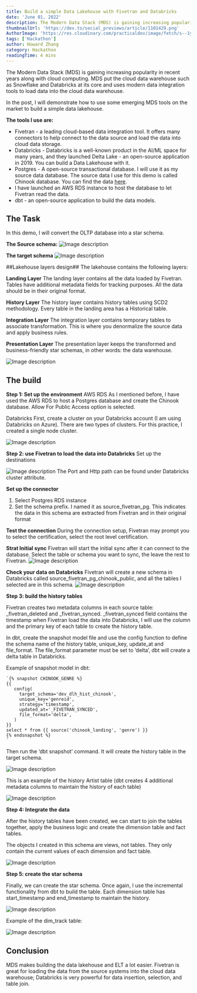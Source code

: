 ```yaml
---
title: Build a simple Data Lakehouse with Fivetran and Databricks
date: 'June 01, 2022'
description: The Modern Data Stack (MDS) is gaining increasing popularity in recent years along with cloud...
thumbnailUrl: 'https://dev.to/social_previews/article/1101429.png'
AuthorImage: 'https://res.cloudinary.com/practicaldev/image/fetch/s--1yqO4Vk1--/c_fill,f_auto,fl_progressive,h_640,q_auto,w_640/https://dev-to-uploads.s3.amazonaws.com/uploads/user/profile_image/870761/dc2be687-a7c6-47cf-ae90-af0e4b2402d6.png'
tags: ['Hackathon']
author: Howard Zhang
category: Hackathon
readingTime: 4 mins
---
```


The Modern Data Stack (MDS) is gaining increasing popularity in recent years along with cloud computing. MDS put the cloud data warehouse such as Snowflake and Databricks at its core and uses modern data integration tools to load data into the cloud data warehouse.

In the post, I will demonstrate how to use some emerging MDS tools on the market to build a simple data lakehouse. 

**The tools I use are:**

- Fivetran - a leading cloud-based data integration tool. It offers many connectors to help connect to the data source and load the data into cloud data storage. 
- Databricks - Databricks is a well-known product in the AI/ML space for many years, and they launched Delta Lake - an open-source application in 2019. You can build a Data Lakehouse with it. 
- Postgres - A open-source transactional database. I will use it as my source data database. The source data I use for this demo is called Chinook database. You can find the data [here](https://github.com/lerocha/chinook-database).
- I have launched an AWS RDS instance to host the database to let Fivetran read the data. 
- dbt - an open-source application to build the data models.

## The Task 
In this demo, I will convert the OLTP database into a star schema. 

**The Source schema:**
![Image description](https://dev-to-uploads.s3.amazonaws.com/uploads/articles/zpe4bwa5af3kxgtn2u5t.png)

**The target schema**
![Image description](https://dev-to-uploads.s3.amazonaws.com/uploads/articles/omr2420wnf92j1h9hm69.png)

##Lakehouse layers design##
The lakehouse contains the following layers:

**Landing Layer**
The landing layer contains all the data loaded by Fivetran. Tables have additional metadata fields for tracking purposes. All the data should be in their original format. 

**History Layer**
The history layer contains history tables using SCD2 methodology. Every table in the landing area has a Historical table. 

**Integration Layer**
The integration layer contains temporary tables to associate transformation. This is where you denormalize the source data and apply business rules.

**Presentation Layer**
The presentation layer keeps the transformed and business-friendly star schemas, in other words: the data warehouse. 

![Image description](https://dev-to-uploads.s3.amazonaws.com/uploads/articles/61eof67qf94kwjisosm7.png)


## The build
 
**Step 1: Set up the environment** 
AWS RDS
As I mentioned before, I have used the AWS RDS to host a Postgres database and create the Chinook database. Allow For Public Access option is selected. 

Databricks
First, create a cluster on your Databricks account (I am using Databricks on Azure). There are two types of clusters. For this practice, I created a single node cluster. 

![Image description](https://dev-to-uploads.s3.amazonaws.com/uploads/articles/77x3a0q726aw7y8vpvq1.png)

**Step 2: use Fivetran to load the data into Databricks** 
Set up the destinations

![Image description](https://dev-to-uploads.s3.amazonaws.com/uploads/articles/b8zirolalzsfcnv3vrhp.png)
The Port and Http path can be found under Databricks cluster attribute. 

**Set up the connector** 

1. Select Postgres RDS instance 
2. Set the schema prefix. I named it as source_fivetran_pg. This indicates the data in this schema are extracted from Fivetran and in their original format

**Test the connection** 
During the connection setup, Fivetran may prompt you to select the certification, select the root level certification. 

**Strat Initial sync** 
Fivetran will start the initial sync after it can connect to the database. Select the table or schema you want to sync, the leave the rest to Fivetran.
![Image description](https://dev-to-uploads.s3.amazonaws.com/uploads/articles/faqkfq836bt6xofeaeqe.png)

**Check your data on Databricks** 
Fivetran will create a new schema in Databricks called source_fivetran_pg_chinook_public, and all the tables I selected are in this schema. 
![Image description](https://dev-to-uploads.s3.amazonaws.com/uploads/articles/idn17cboz4174y63fn0r.png)

**Step 3: build the history tables**
 
Fivetran creates two metadata columns in each source table: _fivetran_deleted and _fivetran_synced. 
_fivetran_synced field contains the timestamp when Fivetran load the data into Databricks, I will use the column and the primary key of each table to create the history table. 

In dbt, create the snapshot model file and use the config function to define the schema name of the history table, unique_key, update_at and file_format. The file_format parameter must be set to ‘delta’, dbt will create a delta table in Databricks. 

Example of snapshot model in dbt:

```
`{% snapshot CHINOOK_GENRE %}
{{
   config(
     target_schema='dev_dlh_hist_chinook',
     unique_key='genreid',
     strategy='timestamp',
     updated_at='_FIVETRAN_SYNCED',
     file_format='delta',
   )
}}
select * from {{ source('chinook_landing', 'genre') }}
{% endsnapshot %}
`
```

Then run the ‘dbt snapshot’ command. It will create the history table in the target schema.

![Image description](https://dev-to-uploads.s3.amazonaws.com/uploads/articles/hwhphf2bnuase232vdg3.png)

This is an example of the history Artist table (dbt creates 4 additional metadata columns to maintain the history of each table)

![Image description](https://dev-to-uploads.s3.amazonaws.com/uploads/articles/iavm9sq06fezxu7dmxdq.png)

**Step 4: Integrate the data**
 
After the history tables have been created, we can start to join the tables together, apply the business logic and create the dimension table and fact tables. 

The objects I created in this schema are views, not tables. They only contain the current values of each dimension and fact table. 

![Image description](https://dev-to-uploads.s3.amazonaws.com/uploads/articles/xqj2fpxy9m5z57kpu8a6.png)

**Step 5: create the star schema**
 
Finally, we can create the star schema. Once again, I use the incremental functionality from dbt to build the table. Each dimension table has start_timestamp and end_timestamp to maintain the history. 

![Image description](https://dev-to-uploads.s3.amazonaws.com/uploads/articles/1feipnmvou9waws7d4ww.png)


Example of the dim_track table: 

![Image description](https://dev-to-uploads.s3.amazonaws.com/uploads/articles/kp64t6skils5xhbhsccs.png)



## Conclusion
 
MDS makes building the data lakehouse and ELT a lot easier. Fivetran is great for loading the data from the source systems into the cloud data warehouse; Databricks is very powerful for data insertion, selection, and table join. 

